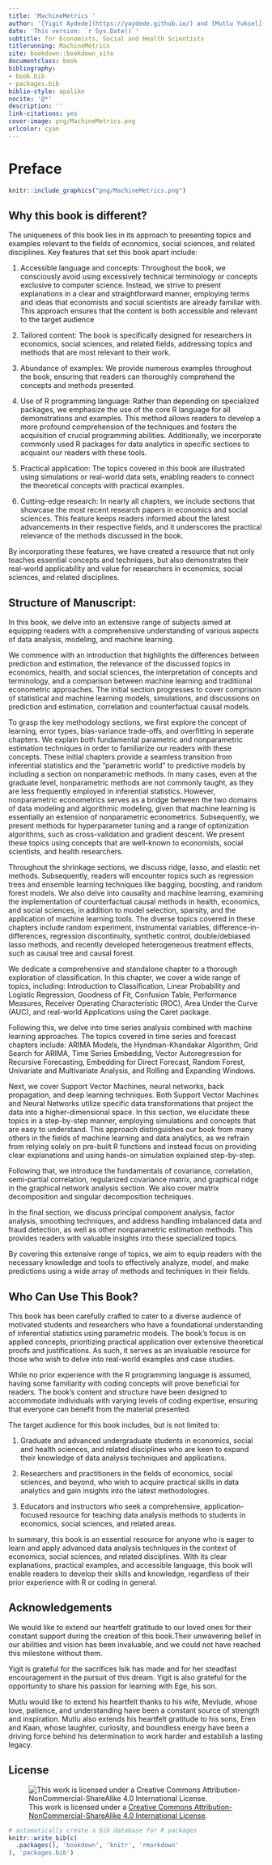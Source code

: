 ```yaml
--- 
title: 'MachineMetrics '
author: '[Yigit Aydede](https://yaydede.github.io/) and [Mutlu Yuksel](https://www.mutluyuksel.com/)'
date: 'This version: `r Sys.Date()`'
subtitle: for Economists, Social and Health Scientists
titlerunning: MachineMetrics
site: bookdown::bookdown_site
documentclass: book
bibliography:
- book.bib
- packages.bib
biblio-style: apalike
nocite: '@*'
description: ''
link-citations: yes
cover-image: png/MachineMetrics.png
urlcolor: cyan
---
```


# Preface {.unnumbered}

```r
knitr::include_graphics("png/MachineMetrics.png")
```

## Why this book is different? {.unnumbered}

The uniqueness of this book lies in its approach to presenting topics and examples relevant to the fields of economics, social sciences, and related disciplines. Key features that set this book apart include:

1. Accessible language and concepts: Throughout the book, we consciously avoid using excessively technical terminology or concepts exclusive to computer science. Instead, we strive to present explanations in a clear and straightforward manner, employing terms and ideas that economists and social scientists are already familiar with. This approach ensures that the content is both accessible and relevant to the target audience

2. Tailored content: The book is specifically designed for researchers in economics, social sciences, and related fields, addressing topics and methods that are most relevant to their work.

3. Abundance of examples: We provide numerous examples throughout the book, ensuring that readers can thoroughly comprehend the concepts and methods presented.

4. Use of R programming language: Rather than depending on specialized packages, we emphasize the use of the core R language for all demonstrations and examples. This method allows readers to develop a more profound comprehension of the techniques and fosters the acquisition of crucial programming abilities. Additionally, we incorporate commonly used R packages for data analytics in specific sections to acquaint our readers with these tools.

5. Practical application: The topics covered in this book are illustrated using simulations or real-world data sets, enabling readers to connect the theoretical concepts with practical examples.

6. Cutting-edge research: In nearly all chapters, we include sections that showcase the most recent research papers in economics and social sciences. This feature keeps readers informed about the latest advancements in their respective fields, and it underscores the practical relevance of the methods discussed in the book.

By incorporating these features, we have created a resource that not only teaches essential concepts and techniques, but also demonstrates their real-world applicability and value for researchers in economics, social sciences, and related disciplines.

## Structure of Manuscript: {.unnumbered}
 
In this book, we delve into an extensive range of subjects aimed at equipping readers with a comprehensive understanding of various aspects of data analysis, modeling, and machine learning.

We commence with an introduction that highlights the differences between prediction and estimation, the relevance of the discussed topics in economics, health, and social sciences, the interpretation of concepts and terminology, and a comparison between machine learning and traditional econometric approaches. The initial section progresses to cover comprison of statistical and machine learning models, simulations, and discussions on prediction and estimation, correlation and counterfactual causal models.

To grasp the key methodology sections, we first explore the concept of learning, error types, bias-variance trade-offs, and overfitting in seperate chapters. We explain both fundamental parametric and nonparametric estimation techniques in order to familiarize our readers with these concepts. These initial chapters provide a seamless transition from inferential statistics and the "parametric world" to predictive models by including a section on nonparametric methods. In many cases, even at the graduate level, nonparametric methods are not commonly taught, as they are less frequently employed in inferential statistics. However, nonparametric econometrics serves as a bridge between the two domains of data modeling and algorithmic modeling, given that machine learning is essentially an extension of nonparametric econometrics. Subsequently, we present methods for hyperparameter tuning and a range of optimization algorithms, such as cross-validation and gradient descent. We present these topics using concepts that are well-known to economists, social scientists, and health researchers. 

Throughout the shrinkage sections, we discuss ridge, lasso, and elastic net methods. Subsequently, readers will encounter topics such as regression trees and ensemble learning techniques like bagging, boosting, and random forest models. We also delve into causality and machine learning, examining the implementation of counterfactual causal methods in health, economics, and social sciences, in addition to model selection, sparsity, and the application of machine learning tools. The diverse topics covered in these chapters include random experiment, instrumental variables, difference-in-differences, regression discontinuity, synthetic control, double/debiased lasso methods, and recently developed heterogeneous treatment effects, such as causal tree and causal forest.

We dedicate a comprehensive and standalone chapter to a thorough exploration of classification. In this chapter, we cover a wide range of topics, including: Introduction to Classification, Linear Probability and Logistic Regression, Goodness of Fit, Confusion Table, Performance Measures, Receiver Operating Characteristic (ROC), Area Under the Curve (AUC), and real-world Applications using the Caret package.

Following this, we delve into time series analysis combined with machine learning approaches. The topics covered in time series and forecast chapters include: ARIMA Models, the Hyndman-Khandakar Algorithm, Grid Search for ARIMA, Time Series Embedding, Vector Autoregression for Recursive Forecasting, Embedding for Direct Forecast, Random Forest, Univariate and Multivariate Analysis, and Rolling and Expanding Windows.

Next, we cover Support Vector Machines, neural networks, back propagation, and deep learning techniques. Both Support Vector Machines and Neural Networks utilize specific data transformations that project the data into a higher-dimensional space. In this section, we elucidate these topics in a step-by-step manner, employing simulations and concepts that are easy to understand. This approach distinguishes our book from many others in the fields of machine learning and data analytics, as we refrain from relying solely on pre-built R functions and instead focus on providing clear explanations and using hands-on simulation explained step-by-step.

Following that, we introduce the fundamentals of covariance, correlation, semi-partial correlation, regularized covariance matrix, and graphical ridge in the graphical network analysis section. We also cover matrix decomposition and singular decomposition techniques.

In the final section, we discuss principal component analysis, factor analysis, smoothing techniques, and address handling imbalanced data and fraud detection, as well as other nonparametric estimation methods. This provides readers with valuable insights into these specialized topics.

By covering this extensive range of topics, we aim to equip readers with the necessary knowledge and tools to effectively analyze, model, and make predictions using a wide array of methods and techniques in their fields. 
  
## Who Can Use This Book? {.unnumbered}

This book has been carefully crafted to cater to a diverse audience of motivated students and researchers who have a foundational understanding of inferential statistics using parametric models. The book's focus is on applied concepts, prioritizing practical application over extensive theoretical proofs and justifications. As such, it serves as an invaluable resource for those who wish to delve into real-world examples and case studies.

While no prior experience with the R programming language is assumed, having some familiarity with coding concepts will prove beneficial for readers. The book's content and structure have been designed to accommodate individuals with varying levels of coding expertise, ensuring that everyone can benefit from the material presented.

The target audience for this book includes, but is not limited to:

1. Graduate and advanced undergraduate students in economics, social and health sciences, and related disciplines who are keen to expand their knowledge of data analysis techniques and applications.

2. Researchers and practitioners in the fields of economics, social sciences, and beyond, who wish to acquire practical skills in data analytics and gain insights into the latest methodologies.

3. Educators and instructors who seek a comprehensive, application-focused resource for teaching data analysis methods to students in economics, social sciences, and related areas.

In summary, this book is an essential resource for anyone who is eager to learn and apply advanced data analysis techniques in the context of economics, social sciences, and related disciplines. With its clear explanations, practical examples, and accessible language, this book will enable readers to develop their skills and knowledge, regardless of their prior experience with R or coding in general.

## Acknowledgements {.unnumbered}

We would like to extend our heartfelt gratitude to our loved ones for their constant support during the creation of this book.Their unwavering belief in our abilities and vision has been invaluable, and we could not have reached this milestone without them.

Yigit is grateful for the sacrifices Isik has made and for her steadfast encouragement in the pursuit of this dream. Yigit is also grateful for the opportunity to share his passion for learning with Ege, his son.

Mutlu would like to extend his heartfelt thanks to his wife, Mevlude, whose love, patience, and understanding have been a constant source of strength and inspiration. Mutlu also extends his heartfelt gratitude to his sons, Eren and Kaan, whose laughter, curiosity, and boundless energy have been a driving force behind his determination to work harder and establish a lasting legacy.
 

## License {.unnumbered}

![This work is licensed under a [Creative Commons Attribution-NonCommercial-ShareAlike 4.0 International License](http://creativecommons.org/licenses/by-nc-sa/4.0/).](png/cc.png)

```r
# automatically create a bib database for R packages
knitr::write_bib(c(
  .packages(), 'bookdown', 'knitr', 'rmarkdown'
), 'packages.bib')
```

